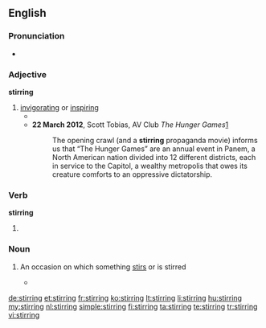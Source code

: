 ==English==

===Pronunciation===
* {{audio|En-us-stirring.ogg|Audio (US)}}

===Adjective===
'''stirring'''

# [[invigorating]] or [[inspiring]]
#* {{quote-news
|year=2011
|date=March 1
|author=Phil McNulty 
|title=Chelsea   2 - 1   Man Utd
|work=BBC
|url=http://news.bbc.co.uk/sport2/hi/football/eng_prem/9405635.stm
|page=
|passage=But Chelsea, who left Didier Drogba on the bench as coach Carlo Ancelotti favoured Fernando Torres, staged a '''stirring''' fightback to move up to fourth and keep United in their sights on a night when nothing other than victory would have kept the Blues in contention.}}
#* '''22 March 2012''', Scott Tobias, AV Club ''The Hunger Games''[http://www.avclub.com/articles/the-hunger-games,71293/]
#*:The opening crawl (and a '''stirring''' propaganda movie) informs us that “The Hunger Games” are an annual event in Panem, a North American nation divided into 12 different districts, each in service to the Capitol, a wealthy metropolis that owes its creature comforts to an oppressive dictatorship.

===Verb===
'''stirring'''

# {{present participle of|stir}}

===Noun===
{{en-noun}}

# {{context|gerund of [[stir]]}} An occasion on which something [[stir]]s or is stirred
#* {{quote-news|2009|January 16|Carter Dougherty|European Central Bank Cuts Key Rate|New York Times|url=http://www.nytimes.com/2009/01/16/business/16euro.html
|passage=The reduction takes the central bank back to where it was in December 2005, when it began raising its key rate despite objections from some political figures and many economists about choking the early '''stirrings''' of a recovery in growth. }}

[[de:stirring]]
[[et:stirring]]
[[fr:stirring]]
[[ko:stirring]]
[[lt:stirring]]
[[li:stirring]]
[[hu:stirring]]
[[my:stirring]]
[[nl:stirring]]
[[simple:stirring]]
[[fi:stirring]]
[[ta:stirring]]
[[te:stirring]]
[[tr:stirring]]
[[vi:stirring]]